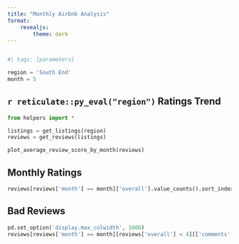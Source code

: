 ```yaml
---
title: "Monthly Airbnb Analysis"
format:
    revealjs:
        theme: dark
---
```

```r
```

```python

#| tags: [parameters]

region = 'South End'
month = 5
```

## `r reticulate::py_eval("region")` Ratings Trend

```python
from helpers import *

listings = get_listings(region)
reviews = get_reviews(listings)

plot_average_review_score_by_month(reviews)

```

## Monthly Ratings

```python
reviews[reviews['month'] == month]['overall'].value_counts().sort_index().plot(kind='bar')

```

## Bad Reviews

```python
pd.set_option('display.max_colwidth', 1000)
reviews[reviews['month'] == month][reviews['overall'] < 4][['comments', 'overall']]
```
